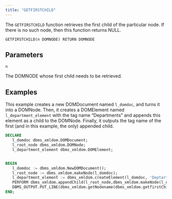 ```yaml
---
title: "GETFIRSTCHILD"
---
```


The `GETFIRSTCHILD` function retrieves the first child of the particular node. If there is no such node, then this function returns NULL.

```
GETFIRSTCHILD(n DOMNODE) RETURN DOMNODE
```

## Parameters

`n`

The DOMNODE whose first child needs to be retrieved.

## Examples

This example creates a new DOMDocument named `l_domdoc`, and turns it into a DOMNode. Then, it creates a DOMElement named `l_department_element` with the tag name “Departments” and appends this element as a child to the DOMNode. Finally, it outputs the tag name of the first (and in this example, the only) appended child.

```sql
DECLARE
   l_domdoc dbms_xmldom.DOMDocument;
   l_root_node dbms_xmldom.DOMNode;
   l_department_element dbms_xmldom.DOMElement;


BEGIN
   l_domdoc := dbms_xmldom.NewDOMDocument();
   l_root_node := dbms_xmldom.makeNode(l_domdoc);
   l_department_element := dbms_xmldom.createElement(l_domdoc, 'Deptartments' );
   PERFORM dbms_xmldom.appendChild(l_root_node,dbms_xmldom.makeNode(l_department_element));
   DBMS_OUTPUT.PUT_LINE(dbms_xmldom.getNodename(dbms_xmldom.getfirstChild(l_root_node)));
END;
```